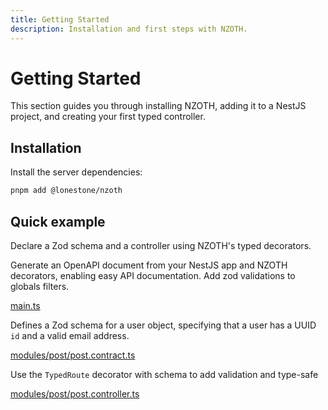 ```yaml
---
title: Getting Started
description: Installation and first steps with NZOTH.
---
```



# Getting Started

This section guides you through installing NZOTH, adding it to a NestJS project, and creating your first typed controller.

## Installation

Install the server dependencies:

```bash
pnpm add @lonestone/nzoth
```

## Quick example

Declare a Zod schema and a controller using NZOTH's typed decorators.

Generate an OpenAPI document from your NestJS app and NZOTH decorators, enabling easy API documentation.
Add zod validations to globals filters.

[main.ts](https://github.com/lonestone/nzoth/blob/main/examples/nest-basic/src/main.ts)
<CodeFile file="../examples/nest-basic/src/main.ts" lang="ts" />

Defines a Zod schema for a user object, specifying that a user has a UUID `id` and a valid email address.

[modules/post/post.contract.ts](https://github.com/lonestone/nzoth/blob/main/examples/nest-basic/src/modules/post/post.contract.ts)
<CodeFile file="../examples/nest-basic/src/modules/post/post.contract.ts" lang="ts" />

Use the `TypedRoute` decorator with schema to add validation and type-safe

[modules/post/post.controller.ts](https://github.com/lonestone/nzoth/blob/main/examples/nest-basic/src/modules/post/post.controller.ts)
<CodeFile file="../examples/nest-basic/src/modules/post/post.controller.ts" lang="ts" />





